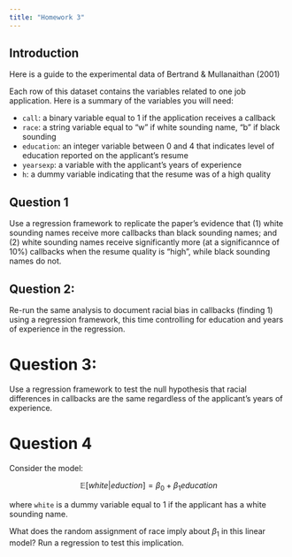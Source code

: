 ```yaml
---
title: "Homework 3"
---
```


## Introduction

Here is a guide to the experimental data of Bertrand & Mullanaithan (2001)

Each row of this dataset contains the variables related to one job application. Here is a summary of the variables you will need:

  - `call`: a binary variable equal to 1 if the application receives a callback
  - `race`: a string variable equal to "w" if white sounding name, "b" if black sounding
  - `education`: an integer variable between 0 and 4 that indicates level of education reported on the applicant's resume
  - `yearsexp`: a variable with the applicant's years of experience
  - `h`: a dummy variable indicating that the resume was of a high quality

## Question 1

Use a regression framework to replicate the paper's evidence that (1) white sounding names receive more callbacks than black sounding names; and (2) white sounding names receive significantly more (at a significannce of 10\%) callbacks when the resume quality is "high", while black sounding names do not.


## Question 2:

Re-run the same analysis to document racial bias in callbacks (finding 1) using a regression framework, this time controlling for education and years of experience in the regression.

# Question 3:

Use a regression framework to test the null hypothesis that racial differences in callbacks are the same regardless of the applicant's years of experience.

# Question 4

Consider the model:

$$ \mathbb{E}[white|eduction] = \beta_{0} + \beta_{1}education $$

where `white` is a dummy variable equal to 1 if the applicant has a white sounding name.

What does the random assignment of race imply about $\beta_{1}$ in this linear model? Run a regression to test this implication.